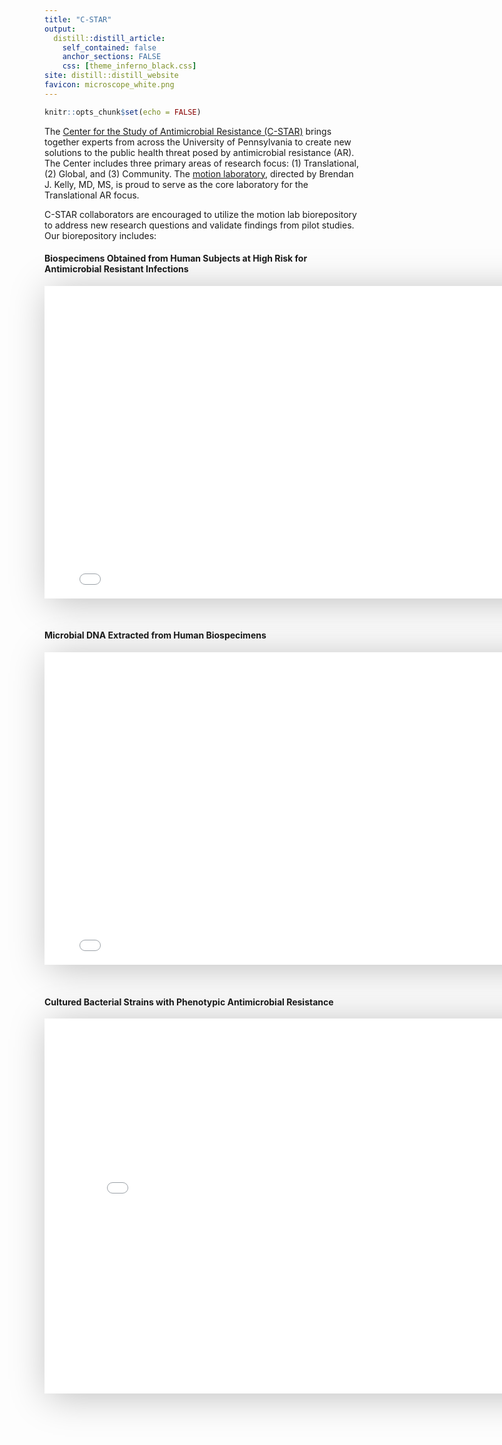 ```yaml
---
title: "C-STAR"
output:
  distill::distill_article:
    self_contained: false
    anchor_sections: FALSE
    css: [theme_inferno_black.css]
site: distill::distill_website
favicon: microscope_white.png
---
```


```r

knitr::opts_chunk$set(echo = FALSE)

```
      
The [Center for the Study of Antimicrobial Resistance (C-STAR)](https://cstar.med.upenn.edu/) brings together experts from across the University of Pennsylvania to create new solutions to the public health threat posed by antimicrobial resistance (AR). The Center includes three primary areas of research focus: (1)  Translational, (2) Global, and (3) Community. The [motion laboratory](https://motionlab.site), directed by Brendan J. Kelly, MD, MS, is proud to serve as the core laboratory for the Translational AR focus.  
  
C-STAR collaborators are encouraged to utilize the motion lab biorepository to address new research questions and validate findings from pilot studies. Our biorepository includes:  
  
  
#### Biospecimens Obtained from Human Subjects at High Risk for Antimicrobial Resistant Infections  
  
<iframe src="data_cstar/p_cstar_lv_raw_specimen_totals.html" width=800 height=500 style="border: 0; box-shadow: 5px 5px 56px 0px rgba(0,0,0,0.25);"></iframe>  

<br>  


#### Microbial DNA Extracted from Human Biospecimens  
  
<iframe src="data_cstar/p_cstar_lv_dna_specimen_totals.html" width=800 height=500 style="border: 0; box-shadow: 5px 5px 56px 0px rgba(0,0,0,0.25);"></iframe>  

<br>  


#### Cultured Bacterial Strains with Phenotypic Antimicrobial Resistance  
  
<iframe src="data_cstar/p_cstar_lv_cx_totals.html" width=800 height=600 style="border: 0; box-shadow: 5px 5px 56px 0px rgba(0,0,0,0.25);"></iframe>  




 <br>

 <br>

 <br>

  